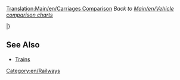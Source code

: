 [[Translation:Main/en/Carriages Comparison]]
''Back to [[Main/en/Vehicle comparison charts]]''{{en/-right}}

{{en/TrainCarriageHeader}}

{{en/TrainCarriageRow|climate=TSR_
|name=[[Main/en/Armoured Van]]
|costGBP=1,494
|costUSD=2,988
|weightEmpty=30
|weightRail=32
|weightMonoRail=33 
|weightMagLev=33
|cargoType=valuables/gold/diamonds
|capacityRail=20 bags
|capacityMonoRail=25 bags
|capacityMagLev=27 bags
}}

{{en/TrainCarriageRow|
___Y|[[Main/en/Battery Truck]]|1,148|2,296|18|23|24|25|batteries|22|27|29}}

{{en/TrainCarriageRow|
___Y|[[Main/en/Bubble Van]]|1,113|2,226|21|22|22|22|bubbles|20|25|27}}

{{en/TrainCarriageRow|
___Y|[[Main/en/Candyfloss Hopper]]|1,042|2,084|20|50|55|57|candyfloss|30 tonnes|35 tonnes|37 tonnes}}

{{en/TrainCarriageRow|
TS__|[[Main/en/Coal Car]]|1,031|2,062|18|48|53|55|coal|30 tonnes|35 tonnes|37 tonnes}}

{{en/TrainCarriageRow|___Y|[[Main/en/Cola Tanker]]|1,066|2,132|24|49|54|56|cola|25,000 litres|30,000 litres|32,000 litres}}

{{en/TrainCarriageRow|
__R_|[[Main/en/Copper Ore Hopper]]|1,048|2,096|19|49|54|56|copper ore|30 tonnes|35 tonnes|37 tonnes}}

{{en/TrainCarriageRow|
___Y|[[Main/en/Fizzy Drink Truck]]|1,130|2,260|18|21|21|22|fizzy drinks|25|30|32}}

{{en/TrainCarriageRow|
_SR_|[[Main/en/Food Van]]|1,119|2,238|22|47|52|54|food|25 tonnes|30 tonnes|32 tonnes}}

{{en/TrainCarriageRow|
__R_|[[Main/en/Fruit Truck]]|1,066|2,132|18|43|48|50|fruit|25 tonnes|30 tonnes|32 tonnes}}

{{en/TrainCarriageRow|
TSR_|[[Main/en/Goods Van]]|1,113|2,226|21|33|36|37|goods|25 crates|30 crates|32 crates}}

{{en/TrainCarriageRow|
TSR_|[[Main/en/Grain Hopper]]|1,066|2,132|19|49|54|56|grain|30 tonnes|35 tonnes|37 tonnes}}

{{en/TrainCarriageRow|
T___|[[Main/en/Iron Ore Hopper]]|1,048|2,096|19|49|54|56|iron ore|30 tonnes|35 tonnes|37 tonnes}}

{{en/TrainCarriageRow|
TS__|[[Main/en/Livestock Van]]|1,125|2,250|20|24|25|26|livestock|25 items|30 items|32 items}}

{{en/TrainCarriageRow|
TSRY|[[Main/en/Mail Van]]|1,335|2,670|21|28|29|30|mail|30 bags|35 bags|37 bags}}

{{en/TrainCarriageRow|
TSR_|[[Main/en/Oil Tanker]]|1,171|2,342|24|54|59|61|oil|30,000|35,000|37,000 litres}}

{{en/TrainCarriageRow|
_S__|[[Main/en/Paper Truck]]|1,148|2,296|18|38|43|45|paper|20 tonnes|25 tonnes|27 tonnes}}

{{en/TrainCarriageRow|
TSRY|[[Main/en/Passenger Carriage]]|1,447|2,894|25|27|27|27|passengers|40|45|47}}

{{en/TrainCarriageRow|
___Y|[[Main/en/Plastic Truck]]|1,119|2,238|18|48|53|55|plastic|30,000 litres|35,000 litres|37,000 litres}}

{{en/TrainCarriageRow|
__R_|[[Main/en/Rubber Truck]]|1,083|2,166|19|40|45|47|rubber|21,000 litres|26,000 litres|28,000 litres}}

{{en/TrainCarriageRow|
T___|[[Main/en/Steel Truck]]|1,148|2,296|18|38|43|45|steel|20 tonnes|25 tonnes|27 tonnes}}

{{en/TrainCarriageRow|
___Y|[[Main/en/Sugar Truck]]|1,031|2,062|19|49|54|56|sugar|30 tonnes|35 tonnes|37 tonnes}}

{{en/TrainCarriageRow|
___Y|[[Main/en/Sweet Van]]|1,060|2,120|21|28|30|31|sweets|25 bags|30 bags|32 bags}}

{{en/TrainCarriageRow|
___Y|[[Main/en/Toffee Hopper]]|1,125|2,250|20|50|55|57|toffee|30 tonnes|35 tonnes|37 tonnes}}

{{en/TrainCarriageRow|
___Y|[[Main/en/Toy Van]]|1,072|2,144|21|23|24|24|toys|20|25|27}}

{{en/TrainCarriageRow|
__R_|[[Main/en/Water Tanker]]|1,166|2,332|25|50|55|57|water|25,000 litres|30,000 litres|32,000 litres}}

{{en/TrainCarriageRow|
TSR_|[[Main/en/Wood Truck]]|1,060|2,120|16|46|51|53|wood|30 tonnes|35 tonnes|37 tonnes}}

|}

==See Also==
* [[Main/en/Trains#List of train engines and carriages|Trains]]

[[Category:en/Railways]]